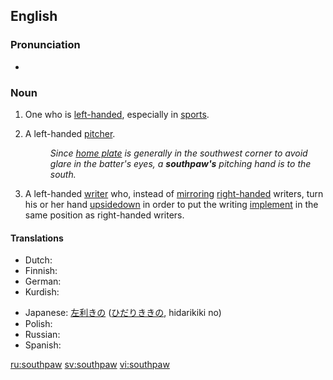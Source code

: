 {{was wotd|2006|September|30}}
==English==
{{wikipedia}}

===Pronunciation===
: {{IPA|/ˈsaʊθpɔː/}}
: {{SAMPA|/saUTpO:/}}
* {{audio|en-us-southpaw.ogg|Audio (US)}}

===Noun===
{{en-noun}}

# {{informal}} One who is [[left-handed]], especially in [[sport]]s.
# {{baseball}} A left-handed [[pitcher]].
#: ''Since [[home plate]] is generally in the southwest corner to avoid glare in the batter's eyes, a '''southpaw's''' pitching hand is to the south.''
# A left-handed [[write]]r who, instead of [[mirror]]ing [[right-handed]] writers, turn his or her hand [[upsidedown]] in order to put the writing [[implement]] in the same position as right-handed writers.

====Translations====
{{top}}
* Dutch: {{t|nl|linkshandig}}
* Finnish: {{t|fi|vasenkätinen}}
* German: {{t|de|Linkshänder|m}}
* Kurdish: {{t|ku|destçep}}
{{mid}}
* Japanese: [[左利き]]の ([[ひだりきき]]の, hidarikiki no)
* Polish: {{t|pl|leworęczny|m}}
* Russian: {{t|ru|левша|tr=levšá|m|f}}
* Spanish: {{t|es|zurdo|m}}
{{bottom}}

[[ru:southpaw]]
[[sv:southpaw]]
[[vi:southpaw]]